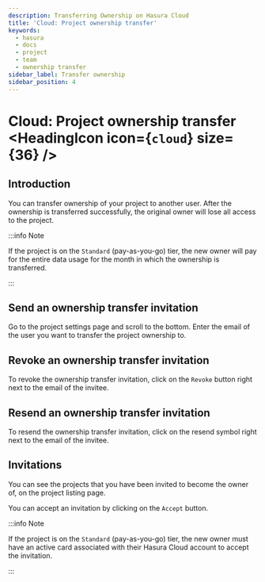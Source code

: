 ```yaml
---
description: Transferring Ownership on Hasura Cloud
title: 'Cloud: Project ownership transfer'
keywords:
  - hasura
  - docs
  - project
  - team
  - ownership transfer
sidebar_label: Transfer ownership
sidebar_position: 4
---
```



# Cloud: Project ownership transfer <HeadingIcon icon={`cloud`} size={36} />

## Introduction

You can transfer ownership of your project to another user. After the ownership is transferred successfully, the
original owner will lose all access to the project.

:::info Note

If the project is on the `Standard` (pay-as-you-go) tier, the new owner will pay for the entire data usage for the month
in which the ownership is transferred.

:::

## Send an ownership transfer invitation

Go to the project settings page and scroll to the bottom. Enter the email of the user you want to transfer the project
ownership to.

<Thumbnail src='/img/projects/transfer-ownership.png' alt='Transfer Project Ownership' width='1146px' />

## Revoke an ownership transfer invitation

To revoke the ownership transfer invitation, click on the `Revoke` button right next to the email of the invitee.

<Thumbnail src='/img/projects/remove-ownership.png' alt='Remove transfer ownership invite' width='1146px' />

## Resend an ownership transfer invitation

To resend the ownership transfer invitation, click on the resend symbol right next to the email of the invitee.

<Thumbnail src='/img/projects/resent-ownership.png' alt='Resend transfer ownership invite' width='1146px' />

## Invitations

You can see the projects that you have been invited to become the owner of, on the project listing page.

<Thumbnail src='/img/projects/project-ownership-invitation.png' alt='Projects invited to own' width='1146px' />

You can accept an invitation by clicking on the `Accept` button.

:::info Note

If the project is on the `Standard` (pay-as-you-go) tier, the new owner must have an active card associated with their
Hasura Cloud account to accept the invitation.

:::

